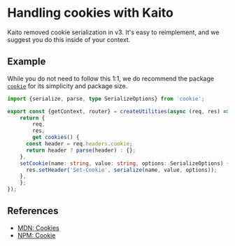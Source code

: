# Handling cookies with Kaito

Kaito removed cookie serialization in v3. It's easy to reimplement, and we suggest you do this inside of your context.

## Example

While you do not need to follow this 1:1, we do recommend the package [`cookie`](https://www.npmjs.com/package/cookie) for its simplicity and package size.

```ts
import {serialize, parse, type SerializeOptions} from 'cookie';

export const {getContext, router} = createUtilities(async (req, res) => {
	return {
		req,
		res,
		get cookies() {
      const header = req.headers.cookie;
      return header ? parse(header) : {};
    },
    setCookie(name: string, value: string, options: SerializeOptions) {
      res.setHeader('Set-Cookie', serialize(name, value, options));
    },
	};
});
```


## References

- [MDN: Cookies](https://developer.mozilla.org/en-US/docs/Web/HTTP/Headers/Cookie)
- [NPM: Cookie](https://www.npmjs.com/package/cookie)
